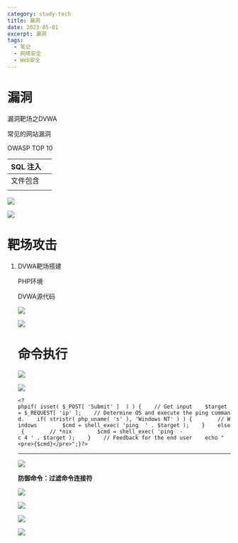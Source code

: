 ```yaml
---
category: study-tech
title: 漏洞
date: 2023-05-01
excerpt: 漏洞
tags:
  - 笔记
  - 网络安全
  - Web安全
---
```

# 漏洞

漏洞靶场之DVWA

常见的网站漏洞

OWASP TOP 10 

| SQL 注入 |  |
| --- | --- |
| 文件包含 |  |
|  |  |

![](https://raw.githubusercontent.com/yy0691/img-bed/main/Net_Safe_Notion/Untitled%2032.png)

![](https://raw.githubusercontent.com/yy0691/img-bed/main/Net_Safe_Notion/Untitled%2033.png)

# 靶场攻击

1. DVWA靶场搭建
    
    PHP环境
    
    DVWA源代码
    
    ![](https://raw.githubusercontent.com/yy0691/img-bed/main/Net_Safe_Notion/Untitled%2034.png)
    
    ![](https://raw.githubusercontent.com/yy0691/img-bed/main/Net_Safe_Notion/Untitled%2035.png)
    
    # 命令执行
    
    ![](https://raw.githubusercontent.com/yy0691/img-bed/main/Net_Safe_Notion/Untitled%2036.png)
    
    ![](https://raw.githubusercontent.com/yy0691/img-bed/main/Net_Safe_Notion/Untitled%2037.png)
    
    `<?phpif( isset( $_POST[ 'Submit' ]  ) ) {    // Get input    $target = $_REQUEST[ 'ip' ];    // Determine OS and execute the ping command.    if( stristr( php_uname( 's' ), 'Windows NT' ) ) {        // Windows        $cmd = shell_exec( 'ping  ' . $target );    }    else {        // *nix        $cmd = shell_exec( 'ping  -c 4 ' . $target );    }    // Feedback for the end user    echo "<pre>{$cmd}</pre>";}?>`
    
    ---
    
    ![](https://raw.githubusercontent.com/yy0691/img-bed/main/Net_Safe_Notion/Untitled%2038.png)
    
    **防御命令：过滤命令连接符**
    
    ![](https://raw.githubusercontent.com/yy0691/img-bed/main/Net_Safe_Notion/Untitled%2039.png)
    
    ![](https://raw.githubusercontent.com/yy0691/img-bed/main/Net_Safe_Notion/Untitled%2040.png)
    
    ![](https://raw.githubusercontent.com/yy0691/img-bed/main/Net_Safe_Notion/Untitled%2041.png)
    
    ![](https://raw.githubusercontent.com/yy0691/img-bed/main/Net_Safe_Notion/Untitled%2042.png)
